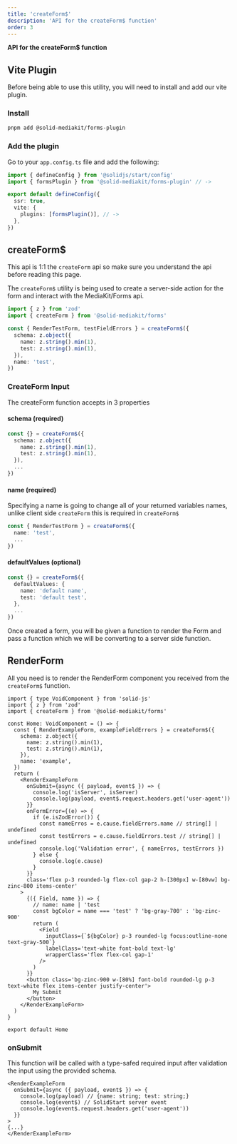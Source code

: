 ```yaml
---
title: 'createForm$'
description: 'API for the createForm$ function'
order: 3
---
```


**API for the createForm$ function**

## Vite Plugin

Before being able to use this utility, you will need to install and add our vite plugin.

### Install

```sh
pnpm add @solid-mediakit/forms-plugin
```

### Add the plugin

Go to your `app.config.ts` file and add the following:

```ts
import { defineConfig } from '@solidjs/start/config'
import { formsPlugin } from '@solid-mediakit/forms-plugin' // ->

export default defineConfig({
  ssr: true,
  vite: {
    plugins: [formsPlugin()], // ->
  },
})
```

## createForm$

This api is 1:1 the `createForm` api so make sure you understand the api before reading this page.

The `createForm$` utility is being used to create a server-side action for the form and interact with the MediaKit/Forms api.

```ts
import { z } from 'zod'
import { createForm } from '@solid-mediakit/forms'

const { RenderTestForm, testFieldErrors } = createForm$({
  schema: z.object({
    name: z.string().min(1),
    test: z.string().min(1),
  }),
  name: 'test',
})
```

### CreateForm Input

The createForm function accepts in 3 properties

#### schema (required)

```ts
const {} = createForm$({
  schema: z.object({
    name: z.string().min(1),
    test: z.string().min(1),
  }),
  ...
})
```

#### name (required)

Specifying a name is going to change all of your returned variables names, unlike client side `createForm` this is required in `createForm$`

```ts
const { RenderTestForm } = createForm$({
  name: 'test',
  ...
})

```

#### defaultValues (optional)

```ts
const {} = createForm$({
  defaultValues: {
    name: 'default name',
    test: 'default test',
  },
  ...
})
```

Once created a form, you will be given a function to render the Form and pass a function which we will be converting to a server side function.

## RenderForm

All you need is to render the RenderForm component you received from the `createForm$` function.

```tsx
import { type VoidComponent } from 'solid-js'
import { z } from 'zod'
import { createForm } from '@solid-mediakit/forms'

const Home: VoidComponent = () => {
  const { RenderExampleForm, exampleFieldErrors } = createForm$({
    schema: z.object({
      name: z.string().min(1),
      test: z.string().min(1),
    }),
    name: 'example',
  })
  return (
    <RenderExampleForm
      onSubmit={async ({ payload, event$ }) => {
        console.log('isServer', isServer)
        console.log(payload, event$.request.headers.get('user-agent'))
      }}
      onFormError={(e) => {
        if (e.isZodError()) {
          const nameErros = e.cause.fieldErrors.name // string[] | undefined
          const testErrors = e.cause.fieldErrors.test // string[] | undefined
          console.log('Validation error', { nameErros, testErrors })
        } else {
          console.log(e.cause)
        }
      }}
      class='flex p-3 rounded-lg flex-col gap-2 h-[300px] w-[80vw] bg-zinc-800 items-center'
    >
      {({ Field, name }) => {
        // name: name | 'test
        const bgColor = name === 'test' ? 'bg-gray-700' : 'bg-zinc-900'
        return (
          <Field
            inputClass={`${bgColor} p-3 rounded-lg focus:outline-none text-gray-500`}
            labelClass='text-white font-bold text-lg'
            wrapperClass='flex flex-col gap-1'
          />
        )
      }}
      <button class='bg-zinc-900 w-[80%] font-bold rounded-lg p-3 text-white flex items-center justify-center'>
        My Submit
      </button>
    </RenderExampleForm>
  )
}

export default Home
```

### onSubmit

This function will be called with a type-safed required input after validation the input using the provided schema.

```tsx
<RenderExampleForm
  onSubmit={async ({ payload, event$ }) => {
    console.log(payload) // {name: string; test: string;}
    console.log(event$) // SolidStart server event
    console.log(event$.request.headers.get('user-agent'))
  }}
>
{...}
</RenderExampleForm>
```
